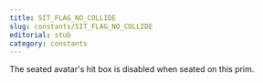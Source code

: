 ```yaml
---
title: SIT_FLAG_NO_COLLIDE
slug: constants/SIT_FLAG_NO_COLLIDE
editorial: stub
category: constants
---
```


<LSLConstant
	name="SIT_FLAG_NO_COLLIDE"
	type="integer"
	value="0x0010"
/>

The seated avatar's hit box is disabled when seated on this prim.
